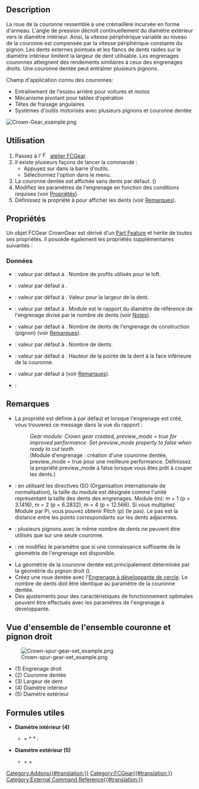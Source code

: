 <languages/>

{{Docnav/fr
|[[FCGear_BevelGear/fr|Engrenage conique]]
|[[FCGear_WormGear/fr|Vis sans fin]]
|[[FCGear_Workbench/fr|Atelier FCGear]]
|IconL=FCGear_BevelGear.svg
|IconR=FCGear_WormGear.svg
|IconC=FCGear_workbench_icon.svg
}}

{{GuiCommand/fr
|Name=FCGear CrownGear
|Name/fr=FCGear Engrenage couronne
|MenuLocation=Gear → Crown Gear
|Workbenches=[[FCGear_Workbench/fr|FCGear]]
|Shortcut=Aucun
|Version=v0.16
|SeeAlso=[[FCGear_InvoluteGear/fr|FCGear Engrenage à développante]]
}}

<span id="Description"></span>
== Description ==

La roue de la couronne ressemble à une crémaillère incurvée en forme d'anneau. L'angle de pression décroît continuellement du diamètre extérieur vers le diamètre intérieur. Ainsi, la vitesse périphérique variable au niveau de la couronne est compensée par la vitesse périphérique constante du pignon. Les dents externes pointues et les flancs de dents raides sur le diamètre intérieur limitent la largeur de dent utilisable. Les engrenages couronnes atteignent des rendements similaires à ceux des engrenages droits. Une couronne dentée peut entraîner plusieurs pignons.

Champ d'application connu des couronnes:

* Entraînement de l'essieu arrière pour voitures et motos
* Mécanisme pivotant pour tables d'opération
* Têtes de fraisage angulaires
* Systèmes d'outils motorisés avec plusieurs pignons et couronne dentée

[[File:Crown-Gear_example.png]]
{{Caption|Au-dessus : Engrenage couronne}}

<span id="Usage"></span>
==Utilisation==

# Passez à l' [[Image:FCGear_workbench_icon.svg|16px]] [[FCGear_Workbench/fr|atelier FCGear]].
# Il existe plusieurs façons de lancer la commande :
#* Appuyez sur {{Button|[[File:FCGear_CrownGear.svg|16px]] [[FCGear_CrownGear/fr|Crown Gear]]}} dans la barre d'outils.
#* Sélectionnez l'option {{MenuCommand|Gear → [[File:FCGear_CrownGear.svg|16px]] Crown Gear}} dans le menu.
# La couronne dentée est affichée sans dents par défaut. ({{Version/fr|0.21}})
# Modifiez les paramètres de l'engrenage en fonction des conditions requises (voir [[#Propri.C3.A9t.C3.A9s|Propriétés]]).
# Définissez la propriété {{PropertyData|preview_mode}} à {{false}} pour afficher les dents (voir [[#Remarques|Remarques]]).

<span id="Properties"></span>
==Propriétés==

Un objet FCGear CrownGear est dérivé d'un [[Part_Feature/fr|Part Feature]] et hérite de toutes ses propriétés. Il possède également les propriétés supplémentaires suivantes :

<span id="Data"></span>
===Données===

{{Properties_Title|accuracy}}

* {{PropertyData|num_profiles|Integer}} : valeur par défaut à {{Value|4}}. Nombre de profils utilisés pour le loft.
* {{PropertyData|preview_mode|Bool}} : valeur par défaut à {{True}}.

{{Properties_Title|base}}

* {{PropertyData|height|Length}} : valeur par défaut à {{Value|2 mm}}. Valeur pour la largeur de la dent.
* {{PropertyData|module|Length}} : valeur par défaut à {{Value|1 mm}}. Module est le rapport du diamètre de référence de l'engrenage divisé par le nombre de dents (voir [[#Notes|Notes]]).
* {{PropertyData|other_teeth|Integer}} : valeur par défaut à {{Value|15}}. Nombre de dents de l'engrenage de construction (pignon) (voir [[#Remarques|Remarques]]).
* {{PropertyData|teeth|Integer}} : valeur par défaut à {{Value|15}}. Nombre de dents.
* {{PropertyData|thickness|Length}} : valeur par défaut à {{Value|5 mm}}. Hauteur de la pointe de la dent à la face inférieure de la couronne.

{{Properties_Title|involute}}

* {{PropertyData|pressure_angle|Angle}} : valeur par défaut à {{Value|20 °}} (voir [[#Remarques|Remarques]]).

{{Properties_Title|version}}

* {{PropertyData|version|String}} :

<span id="Notes"></span>
==Remarques==

* La propriété {{PropertyData|preview_mode}} est définie à {{true}} par défaut et lorsque l'engrenage est créé, vous trouverez ce message dans la vue du rapport : 
*: ''Gear module: Crown gear created, preview_mode = true for improved performance. Set preview_mode property to false when ready to cut teeth.''
*: (Module d'engrenage : création d'une couronne dentée, preview_mode = true pour une meilleure performance. Définissez la propriété preview_mode à false lorsque vous êtes prêt à couper les dents.)
* {{Emphasis|module}} : en utilisant les directives ISO (Organisation internationale de normalisation), la taille du module est désignée comme l'unité représentant la taille des dents des engrenages. Module  (m): m = 1 (p = 3.1416), m = 2 (p = 6.2832), m = 4 (p = 12.566). Si vous multipliez Module par Pi, vous pouvez obtenir Pitch (p) (le pas). Le pas est la distance entre les points correspondants sur les dents adjacentes.
* {{Emphasis|other_teeth}} : plusieurs pignons avec le même nombre de dents ne peuvent être utilisés que sur une seule couronne.
* {{Emphasis|pressure_parameter}} : ne modifiez le paramètre que si une connaissance suffisante de la géométrie de l'engrenage est disponible.
* La géométrie de la couronne dentée est principalement déterminée par la géométrie du pignon droit ({{Emphasis|other_teeth}}).
* Créez une roue dentée avec l'[[FCGear_InvoluteGear/fr|Engrenage à développante de cercle]]. Le nombre de dents doit être identique au paramètre {{Emphasis|other_teeth}} de la couronne dentée.
* Des ajustements pour des caractéristiques de fonctionnement optimales peuvent être effectués avec les paramètres de l'engrenage à développante.

<span id="Crown_and_spur_gear_set_overview"></span>
== Vue d'ensemble de l'ensemble couronne et pignon droit ==

[[File:Crown-spur-gear-set example.png]]

*(1) Engrenage droit
*(2) Couronne dentée
*(3) Largeur de dent
*(4) Diamètre intérieur
*(5) Diamètre extérieur

<span id="Useful_formulas"></span>
== Formules utiles ==

*'''Diamètre intérieur (4)'''
**{{Emphasis|inner diamter}} = {{Emphasis|module (engrenage droit)}} * {{Emphasis|teeth (couronne dentée)}} * {{Emphasis|cos pressure_paramter (pignon)}} : {{Emphasis|cos pressure_parameter (couronne dentée)}}

*'''Diamètre extérieur (5)'''
**{{Emphasis|outer diamter}} = {{Emphasis|inner diameter}} + {{Emphasis|2x height (couronne dentée)}}


{{Docnav/fr
|[[FCGear_BevelGear/fr|Engrenage conique]]
|[[FCGear_WormGear/fr|Vis sans fin]]
|[[FCGear_Workbench/fr|Atelier FCGear]]
|IconL=FCGear_BevelGear.svg
|IconR=FCGear_WormGear.svg
|IconC=FCGear_workbench_icon.svg
}}

[[Category:Addons{{#translation:}}]]
[[Category:FCGear{{#translation:}}]]
[[Category:External Command Reference{{#translation:}}]]